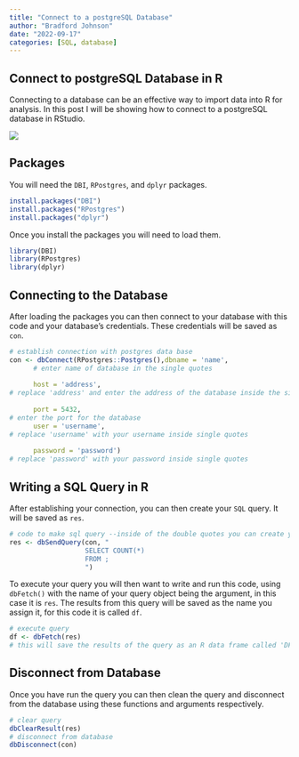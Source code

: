 ```yaml
---
title: "Connect to a postgreSQL Database"
author: "Bradford Johnson"
date: "2022-09-17"
categories: [SQL, database]
---
```


## **Connect to postgreSQL Database in R**

Connecting to a database can be an effective way to import data into R for analysis. In this post I will be showing how to connect to a postgreSQL database in RStudio.

![](jan-antonin-kolar-lRoX0shwjUQ-unsplash.jpg)

## Packages

You will need the `DBI`, `RPostgres`, and `dplyr` packages.

``` r
install.packages("DBI")
install.packages("RPostgres")
install.packages("dplyr")
```

Once you install the packages you will need to load them.

``` r
library(DBI)
library(RPostgres)
library(dplyr)
```

## Connecting to the Database

After loading the packages you can then connect to your database with this code and your database's credentials. These credentials will be saved as `con`.

``` r
# establish connection with postgres data base
con <- dbConnect(RPostgres::Postgres(),dbname = 'name',  
      # enter name of database in the single quotes
                 
      host = 'address', 
# replace 'address' and enter the address of the database inside the single quotes
                
      port = 5432, 
# enter the port for the database 
      user = 'username', 
# replace 'username' with your username inside single quotes
                 
      password = 'password') 
# replace 'password' with your password inside single quotes
```

## Writing a SQL Query in R

After establishing your connection, you can then create your `SQL` query. It will be saved as `res`.

``` r
# code to make sql query --inside of the double quotes you can create your query
res <- dbSendQuery(con, "
                   SELECT COUNT(*)
                   FROM ;
                   ")
```

To execute your query you will then want to write and run this code, using `dbFetch()` with the name of your query object being the argument, in this case it is `res`. The results from this query will be saved as the name you assign it, for this code it is called `df`.

``` r
# execute query
df <- dbFetch(res) 
# this will save the results of the query as an R data frame called 'DF'
```

## Disconnect from Database

Once you have run the query you can then clean the query and disconnect from the database using these functions and arguments respectively.

``` r
# clear query
dbClearResult(res)
# disconnect from database
dbDisconnect(con)
```

